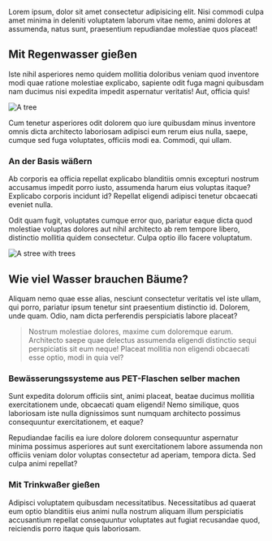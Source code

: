 
Lorem ipsum, dolor sit amet consectetur adipisicing elit. Nisi commodi culpa amet minima in deleniti voluptatem laborum vitae nemo, animi dolores at assumenda, natus sunt, praesentium repudiandae molestiae quos placeat!

## Mit Regenwasser gießen
Iste nihil asperiores nemo quidem mollitia doloribus veniam quod inventore modi quae ratione molestiae explicabo, sapiente odit fuga magni quibusdam nam ducimus nisi expedita impedit aspernatur veritatis! Aut, officia quis!

![A tree](https://images.unsplash.com/photo-1538935732373-f7a495fea3f6?ixlib=rb-1.2.1&ixid=MnwxMjA3fDB8MHxwaG90by1wYWdlfHx8fGVufDB8fHx8&auto=format&fit=crop&w=1918&q=80)

Cum tenetur asperiores odit dolorem quo iure quibusdam minus inventore omnis dicta architecto laboriosam adipisci eum rerum eius nulla, saepe, cumque sed fuga voluptates, officiis modi ea. Commodi, qui ullam.

### An der Basis wäßern
Ab corporis ea officia repellat explicabo blanditiis omnis excepturi nostrum accusamus impedit porro iusto, assumenda harum eius voluptas itaque? Explicabo corporis incidunt id? Repellat eligendi adipisci tenetur obcaecati eveniet nulla.

Odit quam fugit, voluptates cumque error quo, pariatur eaque dicta quod molestiae voluptas dolores aut nihil architecto ab rem tempore libero, distinctio mollitia quidem consectetur. Culpa optio illo facere voluptatum.

![A stree with trees](https://images.unsplash.com/photo-1564860924912-f27764fd2ab6?ixlib=rb-1.2.1&ixid=MnwxMjA3fDB8MHxwaG90by1wYWdlfHx8fGVufDB8fHx8&auto=format&fit=crop&w=774&q=80)

## Wie viel Wasser brauchen Bäume?
Aliquam nemo quae esse alias, nesciunt consectetur veritatis vel iste ullam, qui porro, pariatur ipsum tenetur sint praesentium distinctio id. Dolorem, unde quam. Odio, nam dicta perferendis perspiciatis labore placeat?

> Nostrum molestiae dolores, maxime cum doloremque earum. Architecto saepe quae delectus assumenda eligendi distinctio sequi perspiciatis sit eum neque! Placeat mollitia non eligendi obcaecati esse optio, modi in quia vel?

### Bewässerungssysteme aus PET-Flaschen selber machen
Sunt expedita dolorum officiis sint, animi placeat, beatae ducimus mollitia exercitationem unde, obcaecati quam eligendi! Nemo similique, quos laboriosam iste nulla dignissimos sunt numquam architecto possimus consequuntur exercitationem, et eaque?

Repudiandae facilis ea iure dolore dolorem consequuntur aspernatur minima possimus asperiores aut sunt exercitationem labore assumenda non officiis veniam dolor voluptas consectetur ad aperiam, tempora dicta. Sed culpa animi repellat?

### Mit Trinkwaßer gießen
Adipisci voluptatem quibusdam necessitatibus. Necessitatibus ad quaerat eum optio blanditiis eius animi nulla nostrum aliquam illum perspiciatis accusantium repellat consequuntur voluptates aut fugiat recusandae quod, reiciendis porro itaque quis laboriosam.

